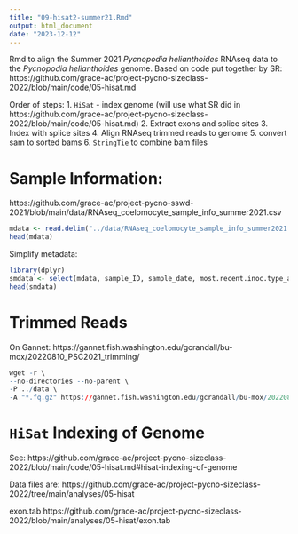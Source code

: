 ```yaml
---
title: "09-hisat2-summer21.Rmd"
output: html_document
date: "2023-12-12"
---
```

Rmd to align the Summer 2021 _Pycnopodia helianthoides_ RNAseq data to the _Pycnopodia helianthoides_ genome. Based on code put together by SR: https://github.com/grace-ac/project-pycno-sizeclass-2022/blob/main/code/05-hisat.md 

Order of steps:
1. `HiSat` - index genome (will use what SR did in https://github.com/grace-ac/project-pycno-sizeclass-2022/blob/main/code/05-hisat.md)
2. Extract exons and splice sites 
3. Index with splice sites
4. Align RNAseq trimmed reads to genome
5. convert sam to sorted bams
6. `StringTie` to combine bam files 

# Sample Information:
https://github.com/grace-ac/project-pycno-sswd-2021/blob/main/data/RNAseq_coelomocyte_sample_info_summer2021.csv 

```r
mdata <- read.delim("../data/RNAseq_coelomocyte_sample_info_summer2021.csv", sep = ",")
head(mdata)
```

Simplify metadata: 
```r
library(dplyr)
smdata <- select(mdata, sample_ID, sample_date, most.recent.inoc.type_at_sampling_time)
head(smdata)
```

# Trimmed Reads 
On Gannet: https://gannet.fish.washington.edu/gcrandall/bu-mox/20220810_PSC2021_trimming/ 

```r
wget -r \
--no-directories --no-parent \
-P ../data \
-A "*.fq.gz" https://gannet.fish.washington.edu/gcrandall/bu-mox/20220810_PSC2021_trimming/
```

# `HiSat` Indexing of Genome
See: https://github.com/grace-ac/project-pycno-sizeclass-2022/blob/main/code/05-hisat.md#hisat-indexing-of-genome

Data files are: 
https://github.com/grace-ac/project-pycno-sizeclass-2022/tree/main/analyses/05-hisat 

exon.tab https://github.com/grace-ac/project-pycno-sizeclass-2022/blob/main/analyses/05-hisat/exon.tab










